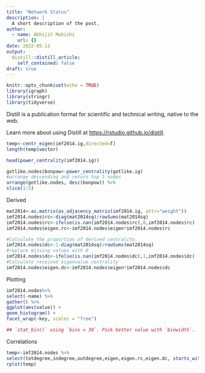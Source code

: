 ```yaml
---
title: "Network Status"
description: |
  A short description of the post.
author:
  - name: Abhijit Mahishi
    url: {}
date: 2022-05-11
output:
  distill::distill_article:
    self_contained: false
draft: true
---
```



```r
knitr::opts_chunk$set(echo = TRUE)
library(igraph)
library(stringr)
library(tidyverse)
```

Distill is a publication format for scientific and technical writing, native to the web.

Learn more about using Distill at <https://rstudio.github.io/distill>.

```r
temp<-centr_eigen(imf2014.ig,directed=T)
length(temp$vector)

head(power_centrality(imf2014.ig))

gotlike.nodes$bonpow<-power_centrality(gotlike.ig)
#arrange descending and return top 5 nodes
arrange(gotlike.nodes, desc(bonpow)) %>%
slice(1:5)
```
Derived 
```r
mat2014<-as.matrix(as_adjacency_matrix(imf2014.ig, attr="weight"))
imf2014.nodes$rc<-diag(mat2014sq)/rowSums(mat2014sq)
imf2014.nodes$rc<-ifelse(is.nan(imf2014.nodes$rc),0,imf2014.nodes$rc)
imf2014.nodes$eigen.rc<-imf2014.nodes$eigen*imf2014.nodes$rc

#Calculate the proportion of derived centrality.
imf2014.nodes$dc<-1-diag(mat2014sq)/rowSums(mat2014sq)
#replace missing values with 0
imf2014.nodes$dc<-ifelse(is.nan(imf2014.nodes$dc),1,imf2014.nodes$dc)
#Calculate received eigenvalue centrality
imf2014.nodes$eigen.dc<-imf2014.nodes$eigen*imf2014.nodes$dc
```
Plotting
```r
imf2014.nodes%>%
select(-name) %>%
gather() %>%
ggplot(aes(value)) +
geom_histogram() +
facet_wrap(~key, scales = "free")

## `stat_bin()` using `bins = 30`. Pick better value with `binwidth`.

```
Correlations
```r
temp<-imf2014.nodes %>%
select(totdegree,indegree,outdegree,eigen,eigen.rc,eigen.dc, starts_with("bon"))%>% correlate() %>% rearrange()
rplot(temp)
```


